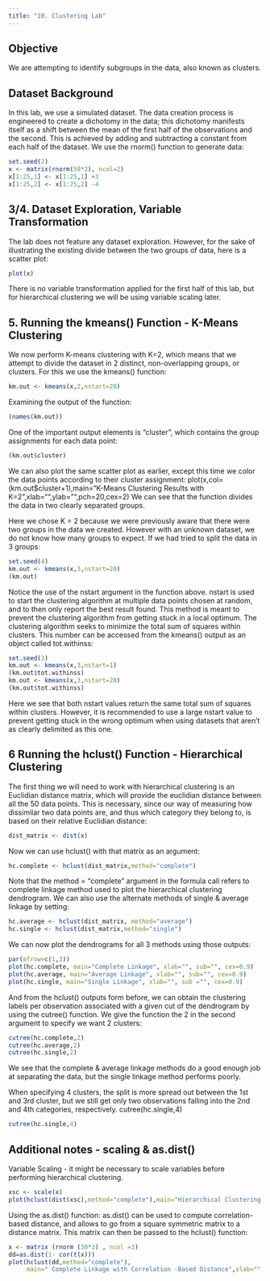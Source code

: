```yaml
---
title: "10. Clustering Lab"
---
```


## Objective 

We are attempting to identify subgroups in the data, also known as clusters.

## Dataset Background 

In this lab, we use a simulated dataset. The data creation process is engineered to create a dichotomy
in the data; this dichotomy manifests itself as a shift between the mean of the first half of the
observations and the second. This is achieved by adding and subtracting a constant from each half of the
dataset. We use the rnorm() function to generate data: 
```r
set.seed(2)
x <- matrix(rnorm(50*2), ncol=2)
x[1:25,1] <- x[1:25,1] +3
x[1:25,2] <- x[1:25,2] -4
```
## 3/4. Dataset Exploration, Variable Transformation
The lab does not feature any dataset exploration. However, for the sake of
illustrating the existing divide between the two groups of data, here is a scatter plot:

```r
plot(x)
```

There is no variable transformation applied for the first half of this lab, but for hierarchical
clustering we will be using variable scaling later.

## 5. Running the kmeans() Function  - K-Means Clustering 
We now perform K-means clustering with K=2, which means that we attempt to divide the dataset in
2 distinct, non-overlapping groups, or clusters. For this we use the kmeans() function:
```r
km.out <- kmeans(x,2,nstart=20)
```
Examining the output of the function: 
```r
(names(km.out))
```
One of the important output elements is "cluster", which contains the group assignments for each data point:

```r
(km.out$cluster) 
```

We can also plot the same scatter plot as earlier, except this time we color the data points according
to their cluster assignment:
plot(x,col=(km.out$cluster+1),main="K-Means Clustering Results with K=2",xlab="",ylab="",pch=20,cex=2)
We can see that the function divides the data in two clearly separated groups.

Here we chose K = 2 because we were previously aware that there were two groups in the data we created.
However with an unknown dataset, we do not know how many groups to expect. If we had tried to split the
data in 3 groups:

```r
set.seed(4)
km.out <- kmeans(x,3,nstart=20)
(km.out)
```

Notice the use of the nstart argument in the function above. nstart is used to start the clustering algorithm
at multiple data points chosen at random, and to then only report the best result found. This method is
meant to prevent the clustering algorithm from getting stuck in a local optimum.
The clustering algorithm seeks to minimize the total sum of squares within clusters. This number can be
accessed from the kmeans() output as an object called tot.withinss:

```r
set.seed(3)
km.out <- kmeans(x,3,nstart=1)
(km.out$tot.withinss)
km.out <- kmeans(x,3,nstart=20)
(km.out$tot.withinss)
```

Here we see that both nstart values return the same total sum of squares within clusters.
However, it is recommended to use a large nstart value to prevent getting stuck in the wrong optimum
when using datasets that aren't as clearly delimited as this one.

## 6 Running the hclust() Function - Hierarchical Clustering 
The first thing we will need to work with hierarchical clustering is an Euclidian distance matrix,
which will provide the euclidian distance between all the 50 data points. This is necessary,
since our way of measuring how dissimilar two data points are, and thus which category they belong to,
is based on their relative Euclidian distance: 

```r
dist_matrix <- dist(x)
```
Now we can use hclust() with that matrix as an argument: 

```r
hc.complete <- hclust(dist_matrix,method="complete") 
```

Note that the method = "complete" argument in the formula call refers to complete linkage
method used to plot the hierarchical clustering dendrogram. We can also use the alternate
methods of single & average linkage by setting:

```r
hc.average <- hclust(dist_matrix, method="average")
hc.single <- hclust(dist_matrix,method="single")
```
We can now plot the dendrograms for all 3 methods using those outputs:

```r
par(mfrow=c(1,3))
plot(hc.complete, main="Complete Linkage", xlab="", sub="", cex=0.9)
plot(hc.average, main="Average Linkage", xlab="", sub="", cex=0.9)
plot(hc.single, main="Single Linkage", xlab="", sub ="", cex=0.9)
```

And from the hclust() outputs form before, we can obtain the clustering labels per observation
associated with a given cut of the dendrogram by using the cutree() function. We give the function
the 2 in the second argument to specify we want 2 clusters:

```r
cutree(hc.complete,2)
cutree(hc.average,2)
cutree(hc.single,2)
```
We see that the complete & average linkage methods do a good enough job at separating the data,
but the single linkage method performs poorly.

When specifying 4 clusters, the split is more spread out between the 1st and 3rd cluster,
but we still get only two observations falling into the 2nd and 4th categories, respectively.
cutree(hc.single,4)

```r
cutree(hc.single,4)
```
## Additional notes - scaling & as.dist() 

Variable Scaling - it might be necessary to scale variables before performing hierarchical clustering.

```r
xsc <- scale(x)
plot(hclust(dist(xsc),method="complete"),main="Hierarchical Clustering with Scaled Features")
```

Using the as.dist() function: as.dist() can be used to compute correlation-based distance, and allows
to go from a square symmetric matrix to a distance matrix. This matrix can then be passed to the
hclust() function:

```r
x <- matrix (rnorm (30*3) , ncol =3)
dd=as.dist(1- cor(t(x)))
plot(hclust(dd,method="complete"),
     main=" Complete Linkage with Correlation -Based Distance",xlab="", sub ="")
```

